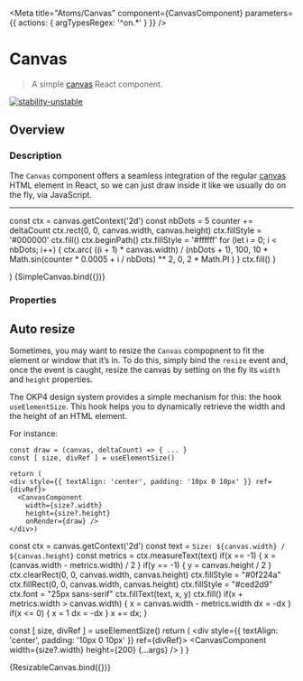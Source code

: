 
<Meta
  title="Atoms/Canvas"
  component={CanvasComponent}
  parameters={{ actions: { argTypesRegex: '^on.*' } }}
/>

# Canvas

> A simple [canvas](https://www.w3schools.com/html/html5_canvas.asp) React component.

[![stability-unstable](https://img.shields.io/badge/stability-unstable-yellow.svg)](https://github.com/emersion/stability-badges#unstable)

## Overview

### Description

The `Canvas` component offers a seamless integration of the regular [canvas](https://www.w3schools.com/html/html5_canvas.asp) HTML element in React, so we can
just draw inside it like we usually do on the fly, via JavaScript.

---

  const ctx = canvas.getContext('2d')
  const nbDots = 5
  counter += deltaCount
  ctx.rect(0, 0, canvas.width, canvas.height)
  ctx.fillStyle = '#000000'
  ctx.fill()
  ctx.beginPath()
  ctx.fillStyle = '#ffffff'
  for (let i = 0; i < nbDots; i++) {
    ctx.arc(
      ((i + 1) * canvas.width) / (nbDots + 1),
      100,
      10 * Math.sin(counter * 0.0005 + i / nbDots) ** 2,
      0,
      2 * Math.PI
    )
  }
  ctx.fill()
}

  <div style={{ textAlign: 'center', padding: '10px 0 10px' }}>
    <CanvasComponent {...args} />
  </div>
)

<Canvas>
  <Story
    name="Overview"
    args={{
      onRender: draw,
      disableScrolling: false,
      width: 400,
      height: 200
    }}
  >
    {SimpleCanvas.bind({})}
  </Story>
</Canvas>

### Properties

<ArgsTable story="Overview" />

## Auto resize

Sometimes, you may want to resize the `Canvas` compopnent to fit the element or window that it’s in. To do this, simply bind the `resize` event and, once the event is caught,
resize the canvas by setting on the fly its `width` and `height` properties.

The OKP4 design system provides a simple mechanism for this: the hook `useElementSize`. This hook helps you to dynamically retrieve the width and the height of an HTML element.

For instance:

```tsx
const draw = (canvas, deltaCount) => { ... }
const [ size, divRef ] = useElementSize()

return (
<div style={{ textAlign: 'center', padding: '10px 0 10px' }} ref={divRef}>
  <CanvasComponent 
    width={size?.width} 
    height={size?.height} 
    onRender={draw} />
</div>)
```

  const ctx = canvas.getContext('2d')
  const text = `Size: ${canvas.width} / ${canvas.height}`
  const metrics = ctx.measureText(text)
  if(x == -1) {
    x = (canvas.width - metrics.width) / 2 
  }
  if(y == -1) {
    y = canvas.height / 2
  }
  ctx.clearRect(0, 0, canvas.width, canvas.height)
  ctx.fillStyle = "#0f224a"
  ctx.fillRect(0, 0, canvas.width, canvas.height)
  ctx.fillStyle = "#ced2d9"
  ctx.font = "25px sans-serif"
  ctx.fillText(text, x, y)
  ctx.fill()
  if(x + metrics.width > canvas.width) {
    x = canvas.width - metrics.width
    dx = -dx
  }
  if(x <= 0) {
    x = 1
    dx = -dx
  }
  x += dx;
}

  const [ size, divRef ] = useElementSize()
  return (
    <div style={{ textAlign: 'center', padding: '10px 0 10px' }} ref={divRef}>
      <CanvasComponent width={size?.width} height={200} {...args} />
    </div>)
}

<Canvas>
  <Story
    name="Auto resize"
    args={{
      onRender: drawSize,
      disableScrolling: false
    }}
  >
    {ResizableCanvas.bind({})}
  </Story>
</Canvas>
